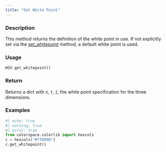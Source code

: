 ```yaml
---
title: "Get White Point"
---
```


### Description

This method returns the definition of the white point in use. If not
explicitly set via the [set_whitepoint](colorspace.colorlib.HSV.set_whitepoint.qmd) method, a default white
point is used.

### Usage

<pre><code class='language-python'>HSV.get_whitepoint()</code></pre>

### Return

Returns a dict with `X`, `Y`, `Z`, the white point specification
for the three dimensions.

### Examples

```python
#| echo: true
#| warning: true
#| error: true
from colorspace.colorlib import hexcols
c = hexcols("#ff0000")
c.get_whitepoint()
```



